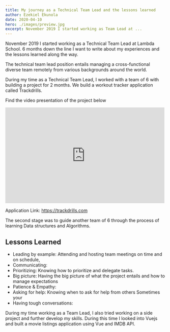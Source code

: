 ```yaml
---
title: My journey as a Technical Team Lead and the lessons learned
author: Ezekiel Ekunola
date: 2020-04-10
hero: ./images/preview.jpg
excerpt: November 2019 I started working as Team Lead at ...
---
```


November 2019 I started working as a Technical Team Lead at Lambda School. 6 months down the line I want to write about my experiences and the lessons learned along the way.

The technical team lead position entails managing a cross-functional diverse team remotely from various backgrounds around the world.

During my time as a Technical Team Lead, I worked with a team of 6 with building a project for 2 months. We build a workout tracker application called Trackdrills. 

Find the video presentation of the project below

<iframe style="margin:0 auto;" width="500" height="300" src="https://www.youtube.com/embed/SfKx1s_eONA" frameborder="0" allow="accelerometer; autoplay; encrypted-media; gyroscope; picture-in-picture" allowfullscreen></iframe>

Application Link: https://trackdrills.com

The second stage was to guide another team of 6 through the process of learning Data structures and Algorithms.


## Lessons Learned
- Leading by example: Attending and hosting team meetings on time and on schedule, 
- Communicating: 
- Prioritizing: Knowing how to prioritize and delegate tasks.
- Big picture: Having the big picture of what the project entails and how to manage expectations 
- Patience & Empathy: 
- Asking for help: Knowing when to ask for help from others Sometimes your 
- Having tough conversations: 


During my time working as a Team Lead, I also tried working on a side project and further develop my skills. During this time I looked into Vuejs and built a movie listings application using Vue and IMDB API.

